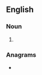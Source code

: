 {{also|Druids}}
==English==

===Noun===
{{head|en|noun form}}

# {{plural of|druid|lang=en}}

===Anagrams===
* {{anagrams|en|a=ddirsu|siddur}}